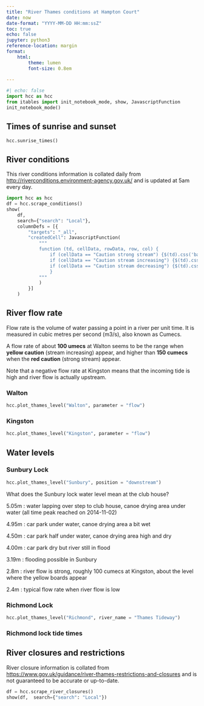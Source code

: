 ```yaml
---
title: "River Thames conditions at Hampton Court"
date: now
date-format: "YYYY-MM-DD HH:mm:ssZ"
toc: true
echo: false
jupyter: python3
reference-location: margin
format: 
    html:
        theme: lumen
        font-size: 0.8em
    
---
```


```python
#| echo: false
import hcc as hcc
from itables import init_notebook_mode, show, JavascriptFunction
init_notebook_mode()

```

## Times of sunrise and sunset

```python
hcc.sunrise_times()
```


## River conditions


::: {.column-margin}
This river conditions information is collated daily from <http://riverconditions.environment-agency.gov.uk/> and is updated at 5am every day. 
:::

```python
import hcc as hcc
df = hcc.scrape_conditions()
show(
    df,  
    search={"search": "Local"},
    columnDefs = [{
        "targets": "_all",
        "createdCell": JavascriptFunction(
            """
            function (td, cellData, rowData, row, col) {
                if (cellData == "Caution strong stream") {$(td).css('background-color', 'red').css('color', 'white');}
                if (cellData == "Caution stream increasing") {$(td).css('background-color', '#FFE010');}
                if (cellData == "Caution stream decreasing") {$(td).css('background-color', '#FFE010');}
                }
            """
            )
        }]
    )
```


## River flow rate

::: {.column-margin}
Flow rate is the volume of water passing a point in a river per unit time. It is measured in cubic metres per second (m3/s), also known as Cumecs.

A flow rate of about **100 umecs** at Walton seems to be the range when **yellow caution** (stream increasing) appear, and higher than **150 cumecs** when the **red caution** (strong stream) appear.

Note that a negative flow rate at Kingston means that the incoming tide is high and river flow is actually upstream.
:::


::: {.panel-tabset}

### Walton
```python
hcc.plot_thames_level("Walton", parameter = "flow")
```

### Kingston

```python
hcc.plot_thames_level("Kingston", parameter = "flow")
```

:::

## Water levels

::: {.panel-tabset}

### Sunbury Lock

```python
hcc.plot_thames_level("Sunbury", position = "downstream")
```

::: {.column-margin}
What does the Sunbury lock water level mean at the club house?

5.05m : water lapping over step to club house, canoe drying area under water (all time peak reached on 2014-11-02)

4.95m : car park under water, canoe drying area a bit wet

4.50m : car park half under water, canoe drying area high and dry

4.00m : car park dry but river still in flood

3.19m : flooding possible in Sunbury

2.8m  : river flow is strong, roughly 100 cumecs at Kingston, about the level where the yellow boards appear

2.4m  : typical flow rate when river flow is low

:::

### Richmond Lock


```python
hcc.plot_thames_level("Richmond", river_name = "Thames Tideway")
```

### Richmond lock tide times

<script type="text/javascript" src="https://tidetimes.co.uk/widget?name=Richmond Lock&days=3"></script>

:::

## River closures and restrictions

::: {.column-margin}
River closure information is collated from <https://www.gov.uk/guidance/river-thames-restrictions-and-closures> and is not guaranteed to be accurate or up-to-date.
:::

```python
df = hcc.scrape_river_closures()
show(df,  search={"search": "Local"})
```
